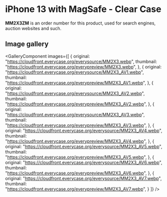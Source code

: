 
# iPhone 13  with MagSafe - Clear Case

<Callout type='info' emoji='👉🏻'>**MM2X3ZM** is an order number for this product, used for search engines, auction websites and such.</Callout>

## Image gallery

<GalleryComponent
    images={[
      {
        original: "https://cloudfront.everycase.org/everysource/MM2X3.webp",
        thumbnail: "https://cloudfront.everycase.org/everypreview/MM2X3.webp",
      },
      {
        original: "https://cloudfront.everycase.org/everysource/MM2X3_AV1.webp",
        thumbnail: "https://cloudfront.everycase.org/everypreview/MM2X3_AV1.webp",
      },
      {
        original: "https://cloudfront.everycase.org/everysource/MM2X3_AV2.webp",
        thumbnail: "https://cloudfront.everycase.org/everypreview/MM2X3_AV2.webp",
      },
      {
        original: "https://cloudfront.everycase.org/everysource/MM2X3_AV3.webp",
        thumbnail: "https://cloudfront.everycase.org/everypreview/MM2X3_AV3.webp",
      },
      {
        original: "https://cloudfront.everycase.org/everysource/MM2X3_AV4.webp",
        thumbnail: "https://cloudfront.everycase.org/everypreview/MM2X3_AV4.webp",
      },
      {
        original: "https://cloudfront.everycase.org/everysource/MM2X3_AV5.webp",
        thumbnail: "https://cloudfront.everycase.org/everypreview/MM2X3_AV5.webp",
      },
      {
        original: "https://cloudfront.everycase.org/everysource/MM2X3_AV6.webp",
        thumbnail: "https://cloudfront.everycase.org/everypreview/MM2X3_AV6.webp",
      },
      {
        original: "https://cloudfront.everycase.org/everysource/MM2X3_AV7.webp",
        thumbnail: "https://cloudfront.everycase.org/everypreview/MM2X3_AV7.webp",
      }
    ]}
  />

